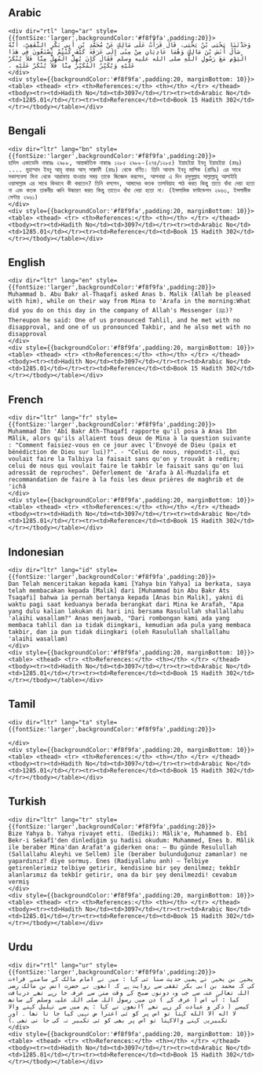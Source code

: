 ## Arabic


    <div dir="rtl" lang="ar" style={{fontSize:'larger',backgroundColor:'#f8f9fa',padding:20}}>
    وَحَدَّثَنَا يَحْيَى بْنُ يَحْيَى، قَالَ قَرَأْتُ عَلَى مَالِكٍ عَنْ مُحَمَّدِ بْنِ أَبِي بَكْرٍ الثَّقَفِيِّ، أَنَّهُ سَأَلَ أَنَسَ بْنَ مَالِكٍ وَهُمَا غَادِيَانِ مِنْ مِنًى إِلَى عَرَفَةَ كَيْفَ كُنْتُمْ تَصْنَعُونَ فِي هَذَا الْيَوْمِ مَعَ رَسُولِ اللَّهِ صلى الله عليه وسلم فَقَالَ كَانَ يُهِلُّ الْمُهِلُّ مِنَّا فَلاَ يُنْكَرُ عَلَيْهِ وَيُكَبِّرُ الْمُكَبِّرُ مِنَّا فَلاَ يُنْكَرُ عَلَيْهِ ‏.‏
    </div>
    <div style={{backgroundColor:'#f8f9fa',padding:20, marginBottom: 10}}><table> <thead> <tr> <th>References:</th> <th></th> </tr> </thead> <tbody><tr><td>Hadith No</td><td>3097</td></tr><tr><td>Arabic No</td><td>1285.01</td></tr><tr><td>Reference</td><td>Book 15 Hadith 302</td></tr></tbody></table></div>

## Bengali


    <div dir="ltr" lang="bn" style={{fontSize:'larger',backgroundColor:'#f8f9fa',padding:20}}>
    হাদিস একাডেমি নাম্বারঃ ২৯৮৮, আন্তর্জাতিক নাম্বারঃ ১২৮৫ ২৯৮৮-(২৭৪/১২৮৫) ইয়াহইয়া ইবনু ইয়াহইয়া (রহঃ) .... মুহাম্মাদ ইবনু আবূ বাকর আস্ সাক্বাফী (রহঃ) থেকে বর্ণিত। তিনি আনাস ইবনু মালিক (রাযিঃ) এর সাথে সকালবেলা মিনা থেকে আরাফায় যাওয়ার সময় তাকে জিজ্ঞেস করলেন, আপনারা এ দিন রসূলুল্লাহ সাল্লাল্লাহু আলাইহি ওয়াসাল্লাম এর সাথে কিভাবে কী করতেন? তিনি বললেন, আমাদের কতক তালবিয়াহ পাঠ করত কিন্তু তাতে বাঁধা দেয়া হতো না এবং কতক তাকবীর ধ্বনি উচ্চারণ করত কিন্তু তাতেও বাঁধা দেয়া হতো না। (ইসলামিক ফাউন্ডেশন ২৯৬৩, ইসলামীক সেন্টার ২৯৬১)
    </div>
    <div style={{backgroundColor:'#f8f9fa',padding:20, marginBottom: 10}}><table> <thead> <tr> <th>References:</th> <th></th> </tr> </thead> <tbody><tr><td>Hadith No</td><td>3097</td></tr><tr><td>Arabic No</td><td>1285.01</td></tr><tr><td>Reference</td><td>Book 15 Hadith 302</td></tr></tbody></table></div>

## English


    <div dir="ltr" lang="en" style={{fontSize:'larger',backgroundColor:'#f8f9fa',padding:20}}>
    Muhammad b. Abu Bakr al-Thaqafi asked Anas b. Malik (Allah be pleased with him), while on their way from Mina to 'Arafa in the morning:What did you do on this day in the company of Allah's Messenger (ﷺ)? Thereupon he said: One of us pronounced Tahlil, and he met with no disapproval, and one of us pronounced Takbir, and he also met with no disapproval
    </div>
    <div style={{backgroundColor:'#f8f9fa',padding:20, marginBottom: 10}}><table> <thead> <tr> <th>References:</th> <th></th> </tr> </thead> <tbody><tr><td>Hadith No</td><td>3097</td></tr><tr><td>Arabic No</td><td>1285.01</td></tr><tr><td>Reference</td><td>Book 15 Hadith 302</td></tr></tbody></table></div>

## French


    <div dir="ltr" lang="fr" style={{fontSize:'larger',backgroundColor:'#f8f9fa',padding:20}}>
    Muhammad Ibn 'Abî Bakr Ath-Thaqafî rapporte qu'il posa à Anas Ibn Mâlik, alors qu'ils allaient tous deux de Mina à la question suivante : "Comment faisiez-vous en ce jour avec l'Envoyé de Dieu (paix et bénédiction de Dieu sur lui)?". - "Celui de nous, répondit-il, qui voulait faire la Talbiya la faisait sans qu'on y trouvât à redire; celui de nous qui voulait faire le takbîr le faisait sans qu'on lui adressât de reproches". Déferlement de 'Arafa à Al-Muzdalifa et recommandation de faire à la fois les deux prières de maghrib et de 'ichâ
    </div>
    <div style={{backgroundColor:'#f8f9fa',padding:20, marginBottom: 10}}><table> <thead> <tr> <th>References:</th> <th></th> </tr> </thead> <tbody><tr><td>Hadith No</td><td>3097</td></tr><tr><td>Arabic No</td><td>1285.01</td></tr><tr><td>Reference</td><td>Book 15 Hadith 302</td></tr></tbody></table></div>

## Indonesian


    <div dir="ltr" lang="id" style={{fontSize:'larger',backgroundColor:'#f8f9fa',padding:20}}>
    Dan Telah menceritakan kepada kami [Yahya bin Yahya] ia berkata, saya telah membacakan kepada [Malik] dari [Muhammad bin Abu Bakr Ats Tsaqafi] bahwa ia pernah bertanya kepada [Anas bin Malik], yakni di waktu pagi saat keduanya berada berangkat dari Mina ke Arafah, "Apa yang dulu kalian lakukan di hari ini bersama Rasulullah shallallahu 'alaihi wasallam?" Anas menjawab, "Dari rombongan kami ada yang membaca tahlil dan ia tidak diingkari, kemudian ada pula yang membaca takbir, dan ia pun tidak diingkari (oleh Rasulullah shallallahu 'alaihi wasallam)
    </div>
    <div style={{backgroundColor:'#f8f9fa',padding:20, marginBottom: 10}}><table> <thead> <tr> <th>References:</th> <th></th> </tr> </thead> <tbody><tr><td>Hadith No</td><td>3097</td></tr><tr><td>Arabic No</td><td>1285.01</td></tr><tr><td>Reference</td><td>Book 15 Hadith 302</td></tr></tbody></table></div>

## Tamil


    <div dir="ltr" lang="ta" style={{fontSize:'larger',backgroundColor:'#f8f9fa',padding:20}}>
    
    </div>
    <div style={{backgroundColor:'#f8f9fa',padding:20, marginBottom: 10}}><table> <thead> <tr> <th>References:</th> <th></th> </tr> </thead> <tbody><tr><td>Hadith No</td><td>3097</td></tr><tr><td>Arabic No</td><td>1285.01</td></tr><tr><td>Reference</td><td>Book 15 Hadith 302</td></tr></tbody></table></div>

## Turkish


    <div dir="ltr" lang="tr" style={{fontSize:'larger',backgroundColor:'#f8f9fa',padding:20}}>
    Bize Yahya b. Yahya rivayet etti. (Dediki): Mâlik'e, Muhammed b. Ebî Bekr-i Sekafî'den dinlediğim şu hadisi okudum: Muhammed, Enes b. Mâlik ile beraber Mina'dan Arafat'a giderken ona: — Bu günde Resulullah (Sallallahu Aleyhi ve Sellem) ile (beraber bulunduğunuz zamanlar) ne yapardınız? diye sormuş. Enes (Radiyallahu anh) — Telbiye getirenlerimiz telbiye getirir, kendisine bir şey denilmez; tekbîr alanlarımız da tekbîr getirir, ona da bir şey denilmezdi! cevabım vermiş
    </div>
    <div style={{backgroundColor:'#f8f9fa',padding:20, marginBottom: 10}}><table> <thead> <tr> <th>References:</th> <th></th> </tr> </thead> <tbody><tr><td>Hadith No</td><td>3097</td></tr><tr><td>Arabic No</td><td>1285.01</td></tr><tr><td>Reference</td><td>Book 15 Hadith 302</td></tr></tbody></table></div>

## Urdu


    <div dir="rtl" lang="ur" style={{fontSize:'larger',backgroundColor:'#f8f9fa',padding:20}}>
    یحییٰ بن یحییٰ نے ہمیں حدیث سنا ئی کہا : میں نے امام مالک کے سامنے قراءت کی کہ محمد بن ابی بکر ثقفی سے روایت ہے کہ انھوں نے حضرت انس بن مالک رضی اللہ تعالیٰ عنہ سے جب وہ دونوں صبح کے وقت منیٰ سے عرفہ جا رہے تھے دریافت کیا : آپ اس ( عرفہ کے ) دن میں رسول اللہ صلی اللہ علیہ وسلم کے ساتھ کیسے ( ذکر و عبادت کر رہے تھے ؟انھوں نے کہا : ہم میں سے تہلیل کہنے والا لا اله الا الله كہتا تو اس پر کو ئی اعترا ض نہیں کیا جا تا تھا ۔ اور تکبیریں کہنے والاکہتا تو اس پر بھی کو ئی تکبیر نہ کی جا تی تھی ۔)
    </div>
    <div style={{backgroundColor:'#f8f9fa',padding:20, marginBottom: 10}}><table> <thead> <tr> <th>References:</th> <th></th> </tr> </thead> <tbody><tr><td>Hadith No</td><td>3097</td></tr><tr><td>Arabic No</td><td>1285.01</td></tr><tr><td>Reference</td><td>Book 15 Hadith 302</td></tr></tbody></table></div>